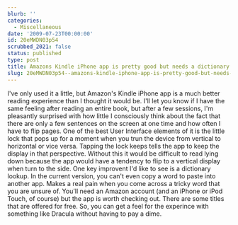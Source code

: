 ```yaml
---
blurb: ''
categories:
  - Miscellaneous
date: '2009-07-23T00:00:00'
id: 20eMWDN03p54
scrubbed_2021: false
status: published
type: post
title: Amazons Kindle iPhone app is pretty good but needs a dictionary
slug: 20eMWDN03p54--amazons-kindle-iphone-app-is-pretty-good-but-needs-a-dictionary
---
```


I've only used it a little, but Amazon's Kindle iPhone app is a
much better reading experience than I thought it would be. I'll let
you know if I have the same feeling after reading an entire book,
but after a few sessions, I'm pleasantly surprised with how little
I consciously think about the fact that there are only a few
sentences on the screen at one time and how often I have to flip
pages. One of the best User Interface elements of it is the little
lock that pops up for a moment when you trun the device from
vertical to horizontal or vice versa. Tapping the lock keeps tells
the app to keep the display in that perspective. Without this it
would be difficult to read lying down because the app would have a
tendency to flip to a vertical display when turn to the side. One
key improvent I'd like to see is a dictionary lookup. In the
current version, you can't even copy a word to paste into another
app. Makes a real pain when you come across a tricky word that you
are unsure of. You'll need an Amazon account (and an iPhone or iPod
Touch, of course) but the app is worth checking out. There are some
titles that are offered for free. So, you can get a feel for the
experince with something like Dracula without having to pay a dime.
